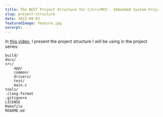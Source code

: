 ```yaml
---
title: The BEST Project Structure for C/C++/MCU - Embedded System Project Series
slug: project-structure
date: 2022-09-03
featuredImage: feature.jpg
excerpt: ...
---
```



In [this video](https://youtu.be/6oJ2LLxfP3s), I present the project structure I will be using in the project series:

```
build/
docs/
src/
    app/
    common/
    drivers/
    test/
    main.c
tools/
.clang-format
.gitignore
LICENSE
Makefile
README.md
```
